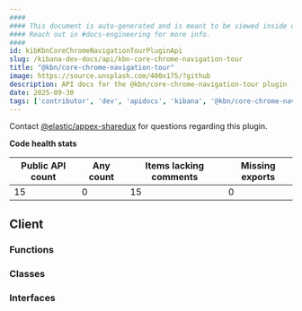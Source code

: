 ```yaml
---
####
#### This document is auto-generated and is meant to be viewed inside our experimental, new docs system.
#### Reach out in #docs-engineering for more info.
####
id: kibKbnCoreChromeNavigationTourPluginApi
slug: /kibana-dev-docs/api/kbn-core-chrome-navigation-tour
title: "@kbn/core-chrome-navigation-tour"
image: https://source.unsplash.com/400x175/?github
description: API docs for the @kbn/core-chrome-navigation-tour plugin
date: 2025-09-30
tags: ['contributor', 'dev', 'apidocs', 'kibana', '@kbn/core-chrome-navigation-tour']
---
```




Contact [@elastic/appex-sharedux](https://github.com/orgs/elastic/teams/appex-sharedux) for questions regarding this plugin.

**Code health stats**

| Public API count  | Any count | Items lacking comments | Missing exports |
|-------------------|-----------|------------------------|-----------------|
| 15 | 0 | 15 | 0 |

## Client

### Functions
<DocDefinitionList data={kbnCoreChromeNavigationTourObj.client.functions}/>

### Classes
<DocDefinitionList data={kbnCoreChromeNavigationTourObj.client.classes}/>

### Interfaces
<DocDefinitionList data={kbnCoreChromeNavigationTourObj.client.interfaces}/>


